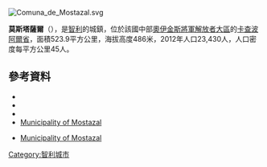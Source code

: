 [[Image:Comuna_de_Mostazal.svg|right]]
{{Coord|33|59|S|70|41|W|display=title}}

'''莫斯塔薩爾'''（{{lang-es|Mostazal}}），是[[智利|智利]]的城鎮，位於該國中部[[奧伊金斯將軍解放者大區|奧伊金斯將軍解放者大區]]的[[卡查波阿爾省|卡查波阿爾省]]，面積523.9平方公里，海拔高度486米，2012年人口23,430人，人口密度每平方公里45人。

==參考資料==
*{{Cite web |url=http://www.mostazal.cl/ |title=Municipality of Mostazal |accessdate=28 October 2010 |language=es |archive-date=2015-05-01 |archive-url=https://web.archive.org/web/20150501042353/http://www.mostazal.cl/ |dead-url=no }}
*{{Cite web |url = http://www.mostazal.cl/ |title = Municipality of Mostazal |accessdate = 30 November 2010 |language = es |archive-date = 2015-05-01 |archive-url = https://web.archive.org/web/20150501042353/http://www.mostazal.cl/ |dead-url = no }}
*{{Cite web |url= http://www.ine.cl/canales/chile_estadistico/censos_poblacion_vivienda/censo_pobl_vivi.php |title= National Statistics Institute |accessdate= 30 November 2010 |language= es |archive-date= 2018-12-25 |archive-url= https://web.archive.org/web/20181225074911/http://www.ine.cl/error-404?aspxerrorpath=%2Fcanales%2Fchile_estadistico%2Fcensos_poblacion_vivienda%2Fcenso_pobl_vivi.php |dead-url= no }}
*[http://www.mostazal.cl Municipality of Mostazal] {{Wayback|url=http://www.mostazal.cl/ |date=20150501042353 }}
* {{es icon}} [http://www.mostazal.cl Municipality of Mostazal] {{Wayback|url=http://www.mostazal.cl/ |date=20150501042353 }}

{{Chile-geo-stub}}
[[Category:智利城市|Category:智利城市]]